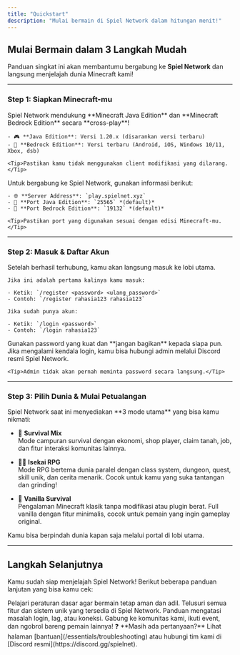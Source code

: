 ```yaml
---
title: "Quickstart"
description: "Mulai bermain di Spiel Network dalam hitungan menit!"
---
```


## Mulai Bermain dalam 3 Langkah Mudah

Panduan singkat ini akan membantumu bergabung ke **Spiel Network** dan langsung menjelajah dunia Minecraft kami!

---

### Step 1: Siapkan Minecraft-mu

<AccordionGroup>
  <Accordion icon="gamepad" title="Versi yang Didukung">
    Spiel Network mendukung **Minecraft Java Edition** dan **Minecraft Bedrock Edition** secara **cross-play**!

    - 🎮 **Java Edition**: Versi 1.20.x (disarankan versi terbaru)
    - 📱 **Bedrock Edition**: Versi terbaru (Android, iOS, Windows 10/11, Xbox, dsb)

    <Tip>Pastikan kamu tidak menggunakan client modifikasi yang dilarang.</Tip>
  </Accordion>

  <Accordion icon="network-wired" title="Alamat Server">
    Untuk bergabung ke Spiel Network, gunakan informasi berikut:

    - 🌐 **Server Address**: `play.spielnet.xyz`
    - 🔧 **Port Java Edition**: `25565` *(default)*
    - 🔧 **Port Bedrock Edition**: `19132` *(default)*

    <Tip>Pastikan port yang digunakan sesuai dengan edisi Minecraft-mu.</Tip>
  </Accordion>
</AccordionGroup>

---

### Step 2: Masuk & Daftar Akun

<AccordionGroup>
  <Accordion icon="right-to-bracket" title="Cara Masuk">
    Setelah berhasil terhubung, kamu akan langsung masuk ke lobi utama.

    Jika ini adalah pertama kalinya kamu masuk:

    - Ketik: `/register <password> <ulang_password>`
    - Contoh: `/register rahasia123 rahasia123`

    Jika sudah punya akun:

    - Ketik: `/login <password>`
    - Contoh: `/login rahasia123`
  </Accordion>

  <Accordion icon="shield" title="Keamanan Akun">
    Gunakan password yang kuat dan **jangan bagikan** kepada siapa pun. Jika mengalami kendala login, kamu bisa hubungi admin melalui Discord resmi Spiel Network.

    <Tip>Admin tidak akan pernah meminta password secara langsung.</Tip>
  </Accordion>
</AccordionGroup>

---

### Step 3: Pilih Dunia & Mulai Petualangan

<Accordion icon="map" title="Tiga Dunia, Tiga Petualangan Berbeda">
  Spiel Network saat ini menyediakan **3 mode utama** yang bisa kamu nikmati:

  - 🧱 **Survival Mix**  
    Mode campuran survival dengan ekonomi, shop player, claim tanah, job, dan fitur interaksi komunitas lainnya.

  - 🧙‍♂️ **Isekai RPG**  
    Mode RPG bertema dunia paralel dengan class system, dungeon, quest, skill unik, dan cerita menarik. Cocok untuk kamu yang suka tantangan dan grinding!

  - 🌾 **Vanilla Survival**  
    Pengalaman Minecraft klasik tanpa modifikasi atau plugin berat. Full vanilla dengan fitur minimalis, cocok untuk pemain yang ingin gameplay original.

  <Tip>Kamu bisa berpindah dunia kapan saja melalui portal di lobi utama.</Tip>
</Accordion>

---

## Langkah Selanjutnya

Kamu sudah siap menjelajah Spiel Network! Berikut beberapa panduan lanjutan yang bisa kamu cek:

<CardGroup cols={2}>

<Card title="Peraturan Server" icon="scale-balanced" href="/essentials/rules">
  Pelajari peraturan dasar agar bermain tetap aman dan adil.
</Card>

<Card title="Fitur Lengkap" icon="layer-group" href="/essentials/features">
  Telusuri semua fitur dan sistem unik yang tersedia di Spiel Network.
</Card>

<Card title="Troubleshooting" icon="circle-question" href="/essentials/troubleshooting">
  Panduan mengatasi masalah login, lag, atau koneksi.
</Card>

<Card title="Bergabung ke Discord" icon="comments" href="https://discord.gg/spielnet">
  Gabung ke komunitas kami, ikuti event, dan ngobrol bareng pemain lainnya!
</Card>

</CardGroup>

<Note>
  ❓ **Masih ada pertanyaan?** Lihat halaman [bantuan](/essentials/troubleshooting) atau hubungi tim kami di [Discord resmi](https://discord.gg/spielnet).
</Note>
